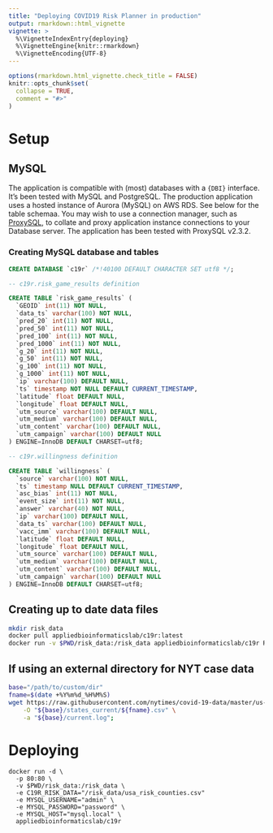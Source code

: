 ```yaml
---
title: "Deploying COVID19 Risk Planner in production"
output: rmarkdown::html_vignette
vignette: >
  %\VignetteIndexEntry{deploying}
  %\VignetteEngine{knitr::rmarkdown}
  %\VignetteEncoding{UTF-8}
---
```


```r
options(rmarkdown.html_vignette.check_title = FALSE)
knitr::opts_chunk$set(
  collapse = TRUE,
  comment = "#>"
)
```




# Setup

## MySQL

The application is compatible with (most) databases with a `{DBI}` interface.  It's been tested with MySQL and PostgreSQL.  The production application uses a hosted instance of Aurora (MySQL) on AWS RDS.  See below for the table schemaa.  You may wish to use a connection manager, such as [ProxySQL](https://proxysql.com/), to collate and proxy application instance connections to your Database server.   The application has been tested with ProxySQL v2.3.2.

### Creating MySQL database and tables
```sql
CREATE DATABASE `c19r` /*!40100 DEFAULT CHARACTER SET utf8 */;

-- c19r.risk_game_results definition

CREATE TABLE `risk_game_results` (
  `GEOID` int(11) NOT NULL,
  `data_ts` varchar(100) NOT NULL,
  `pred_20` int(11) NOT NULL,
  `pred_50` int(11) NOT NULL,
  `pred_100` int(11) NOT NULL,
  `pred_1000` int(11) NOT NULL,
  `g_20` int(11) NOT NULL,
  `g_50` int(11) NOT NULL,
  `g_100` int(11) NOT NULL,
  `g_1000` int(11) NOT NULL,
  `ip` varchar(100) DEFAULT NULL,
  `ts` timestamp NOT NULL DEFAULT CURRENT_TIMESTAMP,
  `latitude` float DEFAULT NULL,
  `longitude` float DEFAULT NULL,
  `utm_source` varchar(100) DEFAULT NULL,
  `utm_medium` varchar(100) DEFAULT NULL,
  `utm_content` varchar(100) DEFAULT NULL,
  `utm_campaign` varchar(100) DEFAULT NULL
) ENGINE=InnoDB DEFAULT CHARSET=utf8;

-- c19r.willingness definition

CREATE TABLE `willingness` (
  `source` varchar(100) NOT NULL,
  `ts` timestamp NULL DEFAULT CURRENT_TIMESTAMP,
  `asc_bias` int(11) NOT NULL,
  `event_size` int(11) NOT NULL,
  `answer` varchar(40) NOT NULL,
  `ip` varchar(100) DEFAULT NULL,
  `data_ts` varchar(100) DEFAULT NULL,
  `vacc_imm` varchar(100) DEFAULT NULL,
  `latitude` float DEFAULT NULL,
  `longitude` float DEFAULT NULL,
  `utm_source` varchar(100) DEFAULT NULL,
  `utm_medium` varchar(100) DEFAULT NULL,
  `utm_content` varchar(100) DEFAULT NULL,
  `utm_campaign` varchar(100) DEFAULT NULL
) ENGINE=InnoDB DEFAULT CHARSET=utf8;

```

## Creating up to date data files

```bash
mkdir risk_data
docker pull appliedbioinformaticslab/c19r:latest
docker run -v $PWD/risk_data:/risk_data appliedbioinformaticslab/c19r R -e "c19rdata::create_c19r_data(output_prefix='/risk_data')"

```


## If using an external directory for NYT case data

```bash
base="/path/to/custom/dir"
fname=$(date +%Y%m%d_%H%M%S) 
wget https://raw.githubusercontent.com/nytimes/covid-19-data/master/us-states.csv \
	-O "${base}/states_current/${fname}.csv" \
	-a "${base}/current.log"; 
```

# Deploying
```base
docker run -d \
  -p 80:80 \
  -v $PWD/risk_data:/risk_data \
  -e C19R_RISK_DATA="/risk_data/usa_risk_counties.csv" 
  -e MYSQL_USERNAME="admin" \
  -e MYSQL_PASSWORD="password" \
  -e MYSQL_HOST="mysql.local" \
  appliedbioinformaticslab/c19r

```
